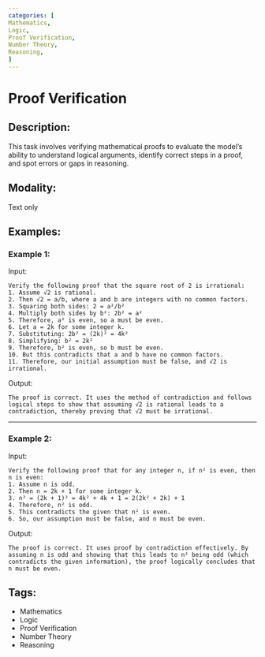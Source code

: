 ```yaml
---
categories: [
Mathematics,
Logic,
Proof Verification,
Number Theory,
Reasoning,
]
---
```


# Proof Verification

## Description:
This task involves verifying mathematical proofs to evaluate the model's ability to understand logical arguments, identify correct steps in a proof, and spot errors or gaps in reasoning.

## Modality:
Text only

## Examples:

### Example 1:

Input:

```
Verify the following proof that the square root of 2 is irrational:
1. Assume √2 is rational.
2. Then √2 = a/b, where a and b are integers with no common factors.
3. Squaring both sides: 2 = a²/b²
4. Multiply both sides by b²: 2b² = a²
5. Therefore, a² is even, so a must be even.
6. Let a = 2k for some integer k.
7. Substituting: 2b² = (2k)² = 4k²
8. Simplifying: b² = 2k²
9. Therefore, b² is even, so b must be even.
10. But this contradicts that a and b have no common factors.
11. Therefore, our initial assumption must be false, and √2 is irrational.
```

Output:

```
The proof is correct. It uses the method of contradiction and follows logical steps to show that assuming √2 is rational leads to a contradiction, thereby proving that √2 must be irrational.
```

---

### Example 2:

Input:

```
Verify the following proof that for any integer n, if n² is even, then n is even:
1. Assume n is odd.
2. Then n = 2k + 1 for some integer k.
3. n² = (2k + 1)² = 4k² + 4k + 1 = 2(2k² + 2k) + 1
4. Therefore, n² is odd.
5. This contradicts the given that n² is even.
6. So, our assumption must be false, and n must be even.
```

Output:

```
The proof is correct. It uses proof by contradiction effectively. By assuming n is odd and showing that this leads to n² being odd (which contradicts the given information), the proof logically concludes that n must be even.
```

## Tags:
- Mathematics
- Logic
- Proof Verification
- Number Theory
- Reasoning